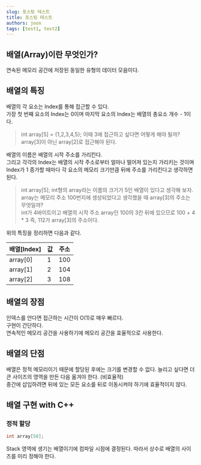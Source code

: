 ```yaml
---
slug: 포스팅 테스트
title: 포스팅 테스트
authors: joon
tags: [test1, test2]
---
```


## 배열(Array)이란 무엇인가?

연속된 메모리 공간에 저장된 동일한 유형의 데이터 모음이다.

## 배열의 특징

배열의 각 요소는 Index를 통해 접근할 수 있다.<br>
가장 첫 번째 요소의 Index는 0이며 마지막 요소의 Index는 배열의 총요소 개수 - 1이다.<br>
> int array[5] = {1,2,3,4,5}; 이때 3에 접근하고 싶다면 어떻게 해야 될까?<br>
array[3]이 아닌 array[2]로 접근해야 된다.

배열의 이름은 배열의 시작 주소를 가리킨다.<br>
그리고 각각의 Index는 배열의 시작 주소로부터 얼마나 떨어져 있는지 가리키는 것이며 Index가 1 증가할 때마다 각 요소의 메모리 크기만큼 뒤에 주소를 가리킨다고 생각하면 된다.<br>
> int array[5]; int형의 array라는 이름의 크기가 5인 배열이 있다고 생각해 보자. array는 메모리 주소 100번지에 생성되었다고 생각했을 때 array[3]의 주소는 무엇일까?<br>
int가 4바이트이고 배열의 시작 주소 array인 100의 3칸 뒤에 있으므로 100 + 4 * 3 즉, 112가 array[3]의 주소이다.

위의 특징을 정리하면 다음과 같다.

| 배열[Index] | 값   | 주소  |
|------------|------|-------|
| array[0]   |   1  | 100   |
| array[1]   |   2  | 104   |
| array[2]   |   3  | 108   |

## 배열의 장점

인덱스를 안다면 접근하는 시간이 O(1)로 매우 빠르다.<br>
구현이 간단하다.<br>
연속적인 메모리 공간을 사용하기에 메모리 공간을 효율적으로 사용한다.


## 배열의 단점

배열은 정적 메모리이기 때문에 할당된 후에는 크기를 변경할 수 없다. 늘리고 싶다면 더 큰 사이즈의 영역을 만든 다음 옮겨야 한다. (비효율적)<br>
중간에 삽입하려면 뒤에 있는 모든 요소를 뒤로 이동시켜야 하기에 효율적이지 않다.


## 배열 구현 with C++

### 정적 할당

```c++
int array[50];
```
 Stack 영역에 생기는 배열이기에 컴파일 시점에 결정된다. 따라서 상수로 배열의 사이즈를 미리 정해야 한다.
